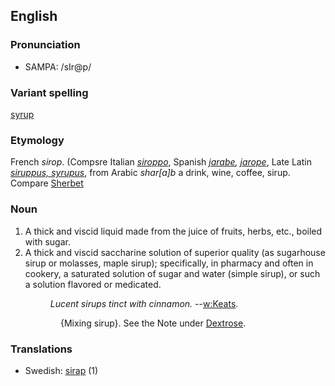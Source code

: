 ==English==
===Pronunciation===
*SAMPA: /sIr@p/
===Variant spelling===
[[syrup]]
===Etymology===
French  ''sirop''. (Compsre Italian ''[[siroppo]]'', Spanish ''[[jarabe]], [[jarope]]'', Late Latin ''[[siruppus, syrupus]]'', from Arabic ''shar[a]b'' a drink, wine, coffee, sirup.  Compare [[Sherbet]]

===Noun===
# A thick and viscid liquid made from the juice of fruits, herbs, etc., boiled with sugar.
# A thick and viscid saccharine solution of superior quality (as sugarhouse sirup or molasses, maple sirup); specifically, in pharmacy and often in cookery, a saturated solution of sugar and water (simple sirup), or such a solution flavored or medicated.
#:''Lucent sirups tinct with cinnamon.''    --[[w:Keats]].
::{Mixing sirup}. See the Note under [[Dextrose]].

===Translations===
*Swedish: [[sirap]] (1)